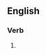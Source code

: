 ==English==

===Verb===
{{head|en|present participle}}

# {{present participle of|indorse|lang=en|nocat=1}}